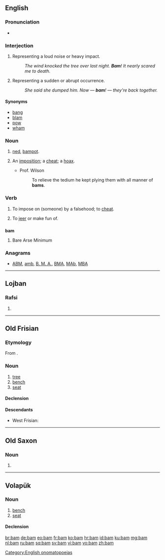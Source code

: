 {{also|-bam|BAM|ват}}
==English==

===Pronunciation===
* {{rhymes|æm}}

===Interjection===
{{en-interj}}

# Representing a loud noise or heavy impact.
#: ''The wind knocked the tree over last night. '''Bam'''! It nearly scared me to death.''
# Representing a sudden or abrupt occurrence.
#: ''She said she dumped him. Now — '''bam'''! — they're back together.''

====Synonyms====
* [[bang]]
* [[blam]]
* [[pow]]
* [[wham]]

===Noun===
{{en-noun}}

# {{context|Scotland|slang|lang=en}} [[ned]], [[bampot]].
# {{context|dated|lang=en}} An [[imposition]]; a [[cheat]]; a [[hoax]].
#: {{rfquotek|Garrick}}
#* Prof. Wilson
#*: To relieve the tedium he kept plying them with all manner of '''bams'''.

===Verb===
{{en-verb|bams|bamming|bammed|bammed}}

# {{context|1811|slang|archaic|lang=en}} To impose on (someone) by a falsehood; to [[cheat]].
#: {{rfquotek|Foote}}
# {{context|slang|archaic|lang=en}} To [[jeer]] or make fun of.

==={{acronym-old|en}}===
'''bam'''

# Bare Arse Minimum

===Anagrams===
* [[ABM#English|ABM]], [[amb#English|amb]], [[B. M. A.#English|B. M. A.]], [[BMA#English|BMA]], [[MAb#English|MAb]], [[MBA#English|MBA]]

[[Category:English onomatopoeias]]

----

==Lojban==

===Rafsi===
{{jbo-rafsi}}

# {{rafsi of|jbama}}

----

==Old Frisian==

===Etymology===
From {{etyl|gem-pro|ofs}} {{recons|baumaz|lang=gem-pro}}.

===Noun===
{{ofs-noun|m|head=bām}}

# [[tree]]
# [[bench]]
# [[seat]]

====Declension====
{{ofs-decl-noun-a-m|bām}}

====Descendants====
* West Frisian: {{l|fy|beam}}

----

==Old Saxon==

===Noun===
{{osx-noun|g=m|head=bām}}

# {{alternative form of|lang=osx|bom}}

----

==Volapük==

===Noun===
{{vo-noun}}

# [[bench]]
# [[seat]]

====Declension====
{{vo-decl-noun}}

[[br:bam]]
[[de:bam]]
[[eo:bam]]
[[fr:bam]]
[[ko:bam]]
[[hr:bam]]
[[id:bam]]
[[ku:bam]]
[[mg:bam]]
[[nl:bam]]
[[ru:bam]]
[[sq:bam]]
[[sv:bam]]
[[vi:bam]]
[[vo:bam]]
[[zh:bam]]